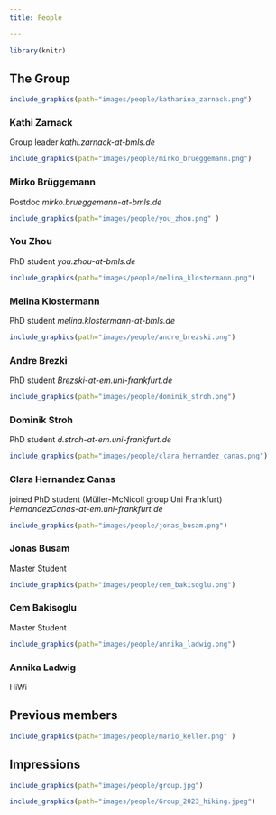 ```yaml
---
title: People

---
```


```r
library(knitr)
```


## The Group


::: {layout="[30,20,30,20]"}

```r
include_graphics(path="images/people/katharina_zarnack.png")
```

### Kathi Zarnack
Group leader *kathi.zarnack-at-bmls.de*



```r
include_graphics(path="images/people/mirko_brueggemann.png")

```

### Mirko Brüggemann
Postdoc *mirko.brueggemann-at-bmls.de*


```r
include_graphics(path="images/people/you_zhou.png" )
```

### You Zhou
PhD student *you.zhou-at-bmls.de*


```r
include_graphics(path="images/people/melina_klostermann.png")
```

### Melina Klostermann
PhD student *melina.klostermann-at-bmls.de*
\linebreak


```r
include_graphics(path="images/people/andre_brezski.png")
```

### Andre Brezki
PhD student *Brezski-at-em.uni-frankfurt.de*
\linebreak

```r
include_graphics(path="images/people/dominik_stroh.png")
```

### Dominik Stroh
PhD student *d.stroh-at-em.uni-frankfurt.de*
\linebreak


```r
include_graphics(path="images/people/clara_hernandez_canas.png")
```

### Clara Hernandez Canas
joined PhD student (Müller-McNicoll group Uni Frankfurt) *HernandezCanas-at-em.uni-frankfurt.de*

```r
include_graphics(path="images/people/jonas_busam.png")
```

### Jonas Busam
Master Student
\linebreak

```r
include_graphics(path="images/people/cem_bakisoglu.png")
```

### Cem Bakisoglu
Master Student

```r
include_graphics(path="images/people/annika_ladwig.png")
```

### Annika Ladwig
HiWi

\linebreak


:::


## Previous members
::: {layout="[25,25,25,25]"}

```r
include_graphics(path="images/people/mario_keller.png" )
```


:::

## Impressions
::: {layout="[50,50]"}
```r
include_graphics(path="images/people/group.jpg")
```

```r
include_graphics(path="images/people/Group_2023_hiking.jpeg")
```

:::



